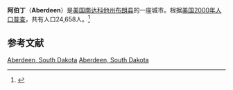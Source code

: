{{noteTA
|T=zh-hans:阿伯丁(南达科他州);zh-tw:亞伯丁(南達科他州);
|1=zh-hans:阿伯丁;zh-tw:亞伯丁;
}}
{{Infobox City
|chinese_name = 阿伯丁
|official_name = Aberdeen, South Dakota
|nickname = 
|motto = 
|image_skyline =  
|imagesize = 
|image_caption = 
|image_flag = 
|image_seal = 
|image_map = Brown_County_South_Dakota_Incorporated_and_Unincorporated_areas_Aberdeen_Highlighted.svg
|mapsize = 250x200px
|map_caption = 阿伯丁在南达科他州的位置
|subdivision_type = [[世界地理索引|国家]]
|subdivision_name = [[美国|美国]]
|subdivision_type1 = [[美国州份|州]]
|subdivision_name1 = 南达科他州
|subdivision_type2 = 县
|subdivision_name2 = [[布朗县_(南达科他州)|布朗县]]
|leader_title = 
|leader_name = 
|leader_title1 =
|leader_name1 = 
|found_title = 
|found_date = 
|established_title = 
|established_date = 
|established_title1 = 
|established_date1 = 
|area_magnitude = 
|area_total = 33.7
|TotalArea_sq_mi = 13.0
|area_land  = 33.6
|LandArea_sq_mi = 12.9
|area_water = 0.2
|WaterArea_sq_mi = 0.1
|area_water_percent = 
|area_urban =
|UrbanArea_sq_mi =
|area_metro  =
|MetroArea_sq_mi =
|population_as_of  = 2000年
|population_note = 
|population_total = 24,658
|population_urban = 
|population_metro  = 
|population_density = 335.4
|population_density_mi2 = 868.5
|timezone = [[North_American_Central_Time_Zone|Central]]
|utc_offset = -6
|timezone_DST = [[North_American_Central_Time_Zone|Central]]
|utc_offset_DST = -5
|latd=45 |latm=27 |lats=49 |latNS=N 
|longd=98 |longm=28 |longs=53 |longEW=W 
|elevation = 397
|elevation_ft = 1302
<!-- Area/postal codes & others -------->
|website = 
|footnotes = 
}}

'''阿伯丁'''（'''Aberdeen'''）是[[美国|美国]][[南达科他州|南达科他州]][[布朗县_(南达科他州)|布朗县]]的一座城市。根据[[美国2000年人口普查|美国2000年人口普查]]，共有人口24,658人。<ref>{{cite web|url=http://www.census.gov/popest/cities/files/SUB-EST2005-all.csv|title=至2005年止美国人口统计数据表|format=csv|access-date=2007-11-11|archive-url=https://web.archive.org/web/20100210200305/http://www.census.gov/popest/cities/files/SUB-EST2005-all.csv|archive-date=2010-02-10|dead-url=yes}}</ref>

== 参考文献 ==
<div class="references-small">
<references />
</div>
{{Authority control}}
{{South Dakota-stub}}

[[Category:南达科他州城市|Aberdeen, South Dakota]]
[[Category:布朗县_(南达科他州)|Aberdeen, South Dakota]]